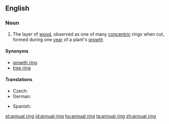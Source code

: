 ==English==

===Noun===
{{en-noun|head=[[annual]] [[ring]]}}

# The layer of [[wood]], observed as one of many [[concentric]] rings when cut, formed during one [[year]] of a plant's [[growth]]

====Synonyms====
* [[growth ring]]
* [[tree ring]]

====Translations====
{{trans-top|layer of wood}}
* Czech: {{t-|cs|letokruh|m}}
* German: {{t-|de|Jahresring|m}}
{{trans-mid}}
* Spanish: {{t-|es|capa anual|f}}
{{trans-bottom}}

[[et:annual ring]]
[[id:annual ring]]
[[hu:annual ring]]
[[ta:annual ring]]
[[zh:annual ring]]